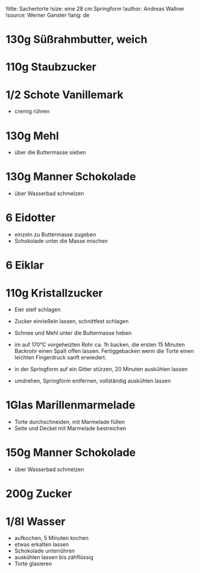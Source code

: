 !title: Sachertorte
!size: eine 28 cm Springform
!author: Andreas Wallner
!source: Werner Ganster
!lang: de

# 130g Süßrahmbutter, weich
# 110g Staubzucker
# 1/2 Schote Vanillemark
* cremig rühren

# 130g Mehl
* über die Buttermasse sieben

# 130g Manner Schokolade
* über Wasserbad schmelzen

# 6 Eidotter
* einzeln zu Buttermasse zugeben
* Schokolade unter die Masse mischen

# 6 Eiklar
# 110g Kristallzucker
* Eier steif schlagen
* Zucker einrießeln lassen, schnittfest schlagen
* Schnee und Mehl unter die Buttermasse heben

+ im auf 170°C vorgeheizten Rohr ca. 1h backen, die ersten 15 Minuten Backrohr einen Spalt offen lassen. Fertiggebacken wenn die Torte einen leichten Fingerdruck sanft erwiedert.

* in der Springform auf ein Gitter stürzen, 20 Minuten auskühlen lassen
* umdrehen, Springform entfernen, vollständig auskühlen lassen

# 1Glas Marillenmarmelade
* Torte durchschneiden, mit Marmelade füllen
* Seite und Deckel mit Marmelade bestreichen

# 150g Manner Schokolade
* über Wasserbad schmelzen

# 200g Zucker
# 1/8l Wasser
* aufkochen, 5 Minuten kochen
* etwas erkalten lassen
* Schokolade unterrühren
* auskühlen lassen bis zähflüssig
* Torte glasieren
